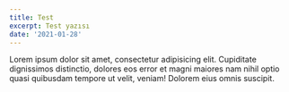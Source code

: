 ```yaml
---
title: Test
excerpt: Test yazısı
date: '2021-01-28'
---
```


Lorem ipsum dolor sit amet, consectetur adipisicing elit. Cupiditate dignissimos distinctio, dolores eos error et magni maiores nam nihil optio quasi quibusdam tempore ut velit, veniam! Dolorem eius omnis suscipit.
